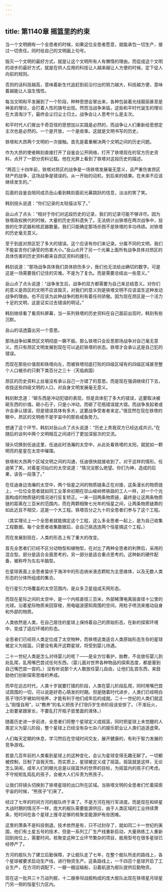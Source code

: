 ```yaml
---
---
---
```

title: 第1140章 摇篮里的约束
---



当一个文明拥有一个全思者的时候，如果这位全思者愿意，就能承包一切生产，接过一切责任。同时给自己的文明画上句号。

毁灭一个文明的最好方式，就是让这个文明所有人有懒惰的理由。而促成这个文明的进步的最好方式，就是在供人应用的科技让人越来越让人方便的时候，定下促人向前的规则。

否则的话科技越高，意味着新生代追赶到前沿付出的努力越大，科技越方便，意味着越能让人滋生惰性。

每当文明和平发展到了一个阶段，种种思想会冒出来，各种包装着光线靓丽甚至是神圣的理论，会打着人性的旗号出现。然而当战争来临，这些和平时代诞生的理论在大浪淘沙下，最终会尘归尘土归土。战争会让人思考什么是主次。

和平时代人们冒出千奇百怪的思想加以实践是必然的，而战争让人们重新给思想定主次也是必然的。一个是开放，一个是收束。这就是文明书写的历史。

铁塔和大昂两个文明的一次接触。首先是着重解决两个文明之间的历史问题。

作为大昂的使者韩刻直接打开了自鉴会公开网络，打开了铁塔现在的官方历史资料，点开了一部分资料记载。他在光屏上看到了铁塔对这段历史的描述。

“两百三十四年前，铁塔对昂区的战争是一场铁塔发展毫无意义，且严重伤害昂区财产的战争，这场战争是错误的。从一开始的动机，到后来的结果。在未来不应该继续发生的。”

后面的自鉴会陪同成员岳山看到韩刻面前光幕跳跃的信息，淡淡的笑了笑。

韩刻扭头说道：“你们记录的太轻描淡写了。”

岳山点了点头：“相对于你们对这段历史的记录，我们的记录可能不够详尽。因为铁塔政权换代的时候，大量的历史资料遗失了。无法统计出铁塔在两次战争中，投放的化学武器和核武器数量。我们只能确定那场杀戮不是铁塔的丰功伟绩。对铁塔的历史毫无意义。

至于到底对昂区犯了多大的错误。这个应该有你们来记录。分属不同的文明，我们不能妄言你们承受的伤害大小。”岳山点开了另一个光幕上面所有战争具体对昂区的具体伤害的历史资料都来自昂区资料的援引。

韩刻说道：“那场战争具体我们具体损伤多少，我们也无法给出确切的数字。可是这是一场需要我们记住的灾难。不是为了复仇。而是需要总结出一些意义。”

岳山点了点头说道：“战争发生后，战争的双方都需要为自己来总结意义。对你们的意义是昂区的文明不应该毁灭，对我们的意义则是铁塔文明不应该滋生这种发动战争的理由。也不应该为此种战争的胜利有着任何骄傲。因为现在昂区是一个活力十足的文明，这是证实过去错误的明证。”

韩刻继续看了看资料屏幕，当一系列铁塔的历史资料在自己面前出现时，韩刻有些沉默。

岳山的话透露出另一个意思。

那场战争如果昂区文明彻底一蹶不振。那么铁塔只会反思那场战争对自己毫无意义。而只有昂区文明发展到现在可以追赶铁塔的状态。铁塔才会承认这是自己犯的错误。

而现在那些价值观和铁塔向左，而被铁塔彻底打败的四级区域有的四级区域甚至整个人口被杀的只剩下类百分之三十（天临疯国）

昂区的历史资料上丝毫没有承认自己一方错了的意思。而是现在强调继续打下去，收拢这些四级文明的人口，对自身文明发展毫无意义。

韩刻默念道：“砸东西是冲动犯错的表现，但是具体犯了多大的错误，这要取决被砸东西的价值。砸小石子，只是小冲动，而砸了花瓶错误就大错。而战争发起者或许会承认错误，但是错误具体有多大，这要战争受害者来定。”很显然在现在铁塔的眼中，昂区的文明绝不是宇宙中的那些咸鱼势力。

想通了这个环节，韩刻对岳山点了点头说道：“历史上贵我双方已经达成共识。”在随后的谈判中两个文明相互之间进行了更加深层次的交流。

镜头切换到任迪这里，任迪此时浩瀚的太空中，从此处看铁塔的太阳，就犹如一颗明亮的星星在太空中璀璨。

铁塔和大昂两个区域文明之间的沟通，任迪很快就接收到了。对于这样的情形。任迪笑了笑。对着星河灿烂的太空说道：“情况没那么绝望。你们为神，造成的后果，该告一段落了。”

在任迪身边浩瀚的太空中，两个恒星之间的物质链条正在对接，这条漫长的物质链上，一位位全思者就如同工业革命初期在崇山峻岭修铁路的工人一样，对一个个光面构成的物质链的情况进行反复矫正。一来一回两条物质链，最终是让这两条物质链的距离在三百米的范围内，而在两颗相聚七光年的恒星之间，让两条物质链靠的如此近且不相交，这是一个大工程。铁塔百分之九十的全思者们参与了这个工程。

（其实理论上一个全思者就能搞定这个工程，这么多全思者一起上，是为自己收集工程数据。每个全思者收集数据后，会自己挑选连两个恒星搞这个工程。）

而在发展到现在，人类的形态上有了重大的改变。

首先全思者们已经不区分动物型和植物型，在对比了两种全思者的利弊后，采用的混合型。部分是适合全面思考的，另一部分是适合重点思考的。这种新的硬件配备，被称呼为左右半脑型。

在星球表面上全思者蛰伏于海洋中的形态纳米液态颗粒为主思维体，以及无数人类形态的分体所组成的集合。

在行星引力场覆盖的太空范围内，是众多卫星组成天网形态。

而现在星际之间的太空中，是一个内核直径三百米，外部稀薄电离层直径十公里的光球。沿着星际物质来回穿梭，用电磁波感知周围的空间，用粒子喷流来推动自身和外部的物质。

人类依然是人类，在自己居住的星球上保持着自己的原始形态，在新的探索环境中，变成了适应环境的形态。

全思者们已经将人类定位成了太空物种，而铁塔这类适合人类原始形态生存的星球被定义为摇篮。只要没有离开这颗星球，将受到婴儿待遇。

二十一世纪人类是怎么对待婴儿的呢？——是全方位看护，胎教，不会放任婴儿到处乱爬，乱用嘴巴尝试任何东西。（婴儿面对世界各种物品的探索态度，都是塞到自己嘴巴尝一尝的。）没有听说那个大人敢放任婴儿自由，让他们乱尝东西，来鼓励他们创新探索思维的养成。

而早在远古时代，人类十岁就要打猎的阶段，人类在婴儿阶段乱爬，同时用嘴巴尝试周围的一切，可以说是好奇心萌发的时期。但是随着时代进步，人类们已经明白孩子1到5岁被如何培养，才能有利于他们成年后的成就。二十一世纪的人类们就这么“刚愎自用”，以“教养”的名义把孩子们1到5岁生命阶段该安排了。（不准玩火，上街要紧跟家长，不要乱打开瓶子尝里面的液体。）

随着历史进一步前进，全思者们将整个星球定义成摇篮，同时把星球上未觉醒的人类定义为婴儿阶段，整个星球上已经没有杂七杂八的娱乐职业让人类们追逐虚荣。

人们每天定期的休息，学习然后在空域时间交友，展开健康的，有利于智力发展的竞争游戏。

若是几百年前的人类看到星球上的这种变化，会认为星球变得无趣无聊了。一切都被控制，压制了自我天性。而实质上，星球被定义成了摇篮。摇篮就是这样，无论怎么哭闹，成年人们的眼光总是以摇篮外的世界的目标，为摇篮内的孩子们考虑。不守规矩乱捣乱的孩子，会被大人们斥责为熊孩子。

让我们将镜头切换到了铁塔星球的出口所在区域。当铁塔文明的全思者们忙着探索宇宙的时候，“熊孩子”们来了。

经过了七年的时间方河的舰队终于来了。不是方河在拖行军进度。而是现在和碎星大战时期的情况不一样，庞大的舰队需要能源供应，由于人类区域的工业持续萧条，短时间在各个星球上搜寻足够的核聚变能源炉有些困难。

这里的萧条不是科技倒退，技术依然是有，只不过封存了，就如同二十一世纪的美国，他们有土星五号的技术，但是一系列工厂生产线重新启动，大量熟练工人重新回到岗位上，需要时间。核聚变这种工业环节繁杂的项目，舰用型号在很多星球已经停产了。

方河的舰队为了建立后勤保障，才让舰队走了七年，在整个舰队所走的路线上，各个星球被要求启动生产线，进行物资生产。这条路线上，一千四百个星球开启了工业生产，在方河的调配下，一艘一艘运输船，沿着航道为舰队提供后勤物资。

现在这一批共三十万战列舰，十二艘泰坦战舰构成的庞大舰队出现在铁塔星月球星门另一侧的恒星引力区内。